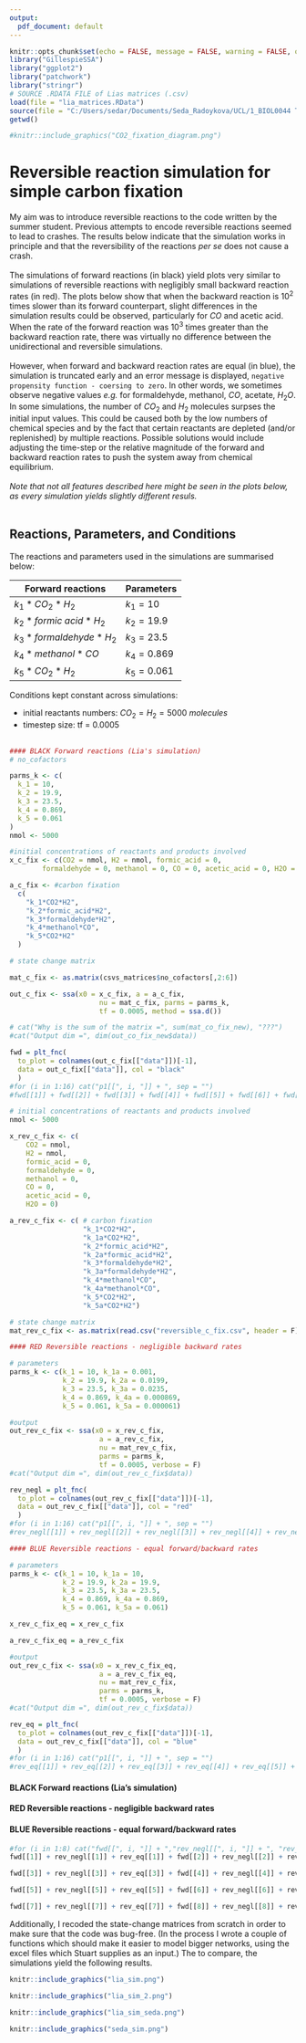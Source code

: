 ```yaml
---
output:
  pdf_document: default
---
```



```r
knitr::opts_chunk$set(echo = FALSE, message = FALSE, warning = FALSE, out.extra = "")
library("GillespieSSA")
library("ggplot2")
library("patchwork")
library("stringr")
# SOURCE .RDATA FILE of Lias matrices (.csv)
load(file = "lia_matrices.RData")
source(file = "C:/Users/sedar/Documents/Seda_Radoykova/UCL/1_BIOL0044 Th_Yr_Pr/stochastic_simulations/dependencies/plt_fnc.R") # plotting function
getwd()
```

```r
#knitr::include_graphics("CO2_fixation_diagram.png")
```

# Reversible reaction simulation for simple carbon fixation

My aim was to introduce reversible reactions to the code written by the summer student. Previous attempts to encode reversible reactions seemed to lead to crashes. The results below indicate that the simulation  works in principle and that the reversibility of the reactions _per se_ does not cause a crash. <br> <br>
The simulations of forward reactions (in black) yield plots very similar to simulations of reversible reactions with negligibly small backward reaction rates (in red). The plots below show that when the backward reaction is $10^2$ times slower than its forward counterpart, slight differences in the simulation results could be observed, particularly for $CO$ and acetic acid. When the rate of the forward reaction was $10^3$ times greater than the backward reaction rate, there was virtually no difference between the unidirectional and reversible simulations. <br> <br>
However, when forward and backward reaction rates are equal (in blue), the simulation is truncated early and an error message is displayed, `negative propensity function - coersing to zero`. In other words, we sometimes observe negative values _e.g._ for formaldehyde, methanol, $CO$, acetate, $H_2O$. In some simulations, the number of $CO_2$ and $H_2$ molecules surpses the initial input values. This could be caused both by the low numbers of chemical species and by the fact that certain reactants are depleted (and/or replenished) by multiple reactions. Possible solutions would include adjusting the time-step or the relative magnitude of the forward and backward reaction rates to push the system away from chemical equilibrium. <br> <br>
_Note that not all features described here might be seen in the plots below, as every simulation yields slightly different resuls._ <br><br>

## Reactions, Parameters, and Conditions

The reactions and parameters used in the simulations are summarised below: 

| Forward reactions | Parameters |
|-------------------|------------|
| $k_{1}*CO_{2}*H_{2}$ | $k_{1} = 10$ |
| $k_{2}*formic\ acid*H_{2}$ | $k_{2} = 19.9$ |
| $k_{3}*formaldehyde*H_{2}$ | $k_{3} = 23.5$ |
| $k_{4}*methanol*CO$ | $k_{4} = 0.869$ |
| $k_{5}*CO_{2}*H_{2}$ | $k_{5} = 0.061$ |

Conditions kept constant across simulations: 

* initial reactants numbers: $CO_{2} = H_{2} = 5000\ molecules$
* timestep size: tf = $0.0005$ 
<br> <br>



``` r
#### BLACK Forward reactions (Lia's simulation)
# no_cofactors

parms_k <- c(
  k_1 = 10,
  k_2 = 19.9,
  k_3 = 23.5,
  k_4 = 0.869,
  k_5 = 0.061
) 
nmol <- 5000

#initial concentrations of reactants and products involved 
x_c_fix <- c(CO2 = nmol, H2 = nmol, formic_acid = 0,
        formaldehyde = 0, methanol = 0, CO = 0, acetic_acid = 0, H2O = 0) 

a_c_fix <- #carbon fixation
  c(
    "k_1*CO2*H2",
    "k_2*formic_acid*H2",
    "k_3*formaldehyde*H2",
    "k_4*methanol*CO",
    "k_5*CO2*H2"
  )

# state change matrix

mat_c_fix <- as.matrix(csvs_matrices$no_cofactors[,2:6])

out_c_fix <- ssa(x0 = x_c_fix, a = a_c_fix, 
                      nu = mat_c_fix, parms = parms_k, 
                      tf = 0.0005, method = ssa.d())

# cat("Why is the sum of the matrix =", sum(mat_co_fix_new), "???")
#cat("Output dim =", dim(out_co_fix_new$data))

fwd = plt_fnc(
  to_plot = colnames(out_c_fix[["data"]])[-1], 
  data = out_c_fix[["data"]], col = "black"
  )
#for (i in 1:16) cat("p1[[", i, "]] + ", sep = "")
#fwd[[1]] + fwd[[2]] + fwd[[3]] + fwd[[4]] + fwd[[5]] + fwd[[6]] + fwd[[7]] + fwd[[8]]
```


```r
# initial concentrations of reactants and products involved 
nmol <- 5000

x_rev_c_fix <- c(
    CO2 = nmol,
    H2 = nmol,
    formic_acid = 0,
    formaldehyde = 0,
    methanol = 0,
    CO = 0,
    acetic_acid = 0,
    H2O = 0) 

a_rev_c_fix <- c( # carbon fixation
                  "k_1*CO2*H2",
                  "k_1a*CO2*H2",
                  "k_2*formic_acid*H2",
                  "k_2a*formic_acid*H2",
                  "k_3*formaldehyde*H2",
                  "k_3a*formaldehyde*H2",
                  "k_4*methanol*CO",
                  "k_4a*methanol*CO",
                  "k_5*CO2*H2",
                  "k_5a*CO2*H2")

# state change matrix
mat_rev_c_fix <- as.matrix(read.csv("reversible_c_fix.csv", header = F)[-1])
```




```r
#### RED Reversible reactions - negligible backward rates

# parameters
parms_k <- c(k_1 = 10, k_1a = 0.001, 
             k_2 = 19.9, k_2a = 0.0199, 
             k_3 = 23.5, k_3a = 0.0235, 
             k_4 = 0.869, k_4a = 0.000869, 
             k_5 = 0.061, k_5a = 0.000061)

#output
out_rev_c_fix <- ssa(x0 = x_rev_c_fix, 
                      a = a_rev_c_fix, 
                      nu = mat_rev_c_fix,
                      parms = parms_k, 
                      tf = 0.0005, verbose = F)
#cat("Output dim =", dim(out_rev_c_fix$data))

rev_negl = plt_fnc(
  to_plot = colnames(out_rev_c_fix[["data"]])[-1], 
  data = out_rev_c_fix[["data"]], col = "red"
  )
#for (i in 1:16) cat("p1[[", i, "]] + ", sep = "")
#rev_negl[[1]] + rev_negl[[2]] + rev_negl[[3]] + rev_negl[[4]] + rev_negl[[5]] + rev_negl[[6]] + rev_negl[[7]] + rev_negl[[8]]
```




```r
#### BLUE Reversible reactions - equal forward/backward rates

# parameters
parms_k <- c(k_1 = 10, k_1a = 10, 
             k_2 = 19.9, k_2a = 19.9, 
             k_3 = 23.5, k_3a = 23.5, 
             k_4 = 0.869, k_4a = 0.869, 
             k_5 = 0.061, k_5a = 0.061)

x_rev_c_fix_eq = x_rev_c_fix

a_rev_c_fix_eq = a_rev_c_fix

#output
out_rev_c_fix <- ssa(x0 = x_rev_c_fix_eq, 
                      a = a_rev_c_fix_eq, 
                      nu = mat_rev_c_fix,
                      parms = parms_k, 
                      tf = 0.0005, verbose = F)
#cat("Output dim =", dim(out_rev_c_fix$data))

rev_eq = plt_fnc(
  to_plot = colnames(out_rev_c_fix[["data"]])[-1], 
  data = out_rev_c_fix[["data"]], col = "blue"
  )
#for (i in 1:16) cat("p1[[", i, "]] + ", sep = "")
#rev_eq[[1]] + rev_eq[[2]] + rev_eq[[3]] + rev_eq[[4]] + rev_eq[[5]] + rev_eq[[6]] + rev_eq[[7]] + rev_eq[[8]]
```



#### BLACK Forward reactions (Lia's simulation)
#### RED Reversible reactions - negligible backward rates
#### BLUE Reversible reactions - equal forward/backward rates

\newpage

```r
#for (i in 1:8) cat("fwd[[", i, "]] + ","rev_negl[[", i, "]] + ", "rev_eq[[", i, "]] + ", sep = "")
fwd[[1]] + rev_negl[[1]] + rev_eq[[1]] + fwd[[2]] + rev_negl[[2]] + rev_eq[[2]]
```

```r
fwd[[3]] + rev_negl[[3]] + rev_eq[[3]] + fwd[[4]] + rev_negl[[4]] + rev_eq[[4]]
```

```r
fwd[[5]] + rev_negl[[5]] + rev_eq[[5]] + fwd[[6]] + rev_negl[[6]] + rev_eq[[6]]
```

```r
fwd[[7]] + rev_negl[[7]] + rev_eq[[7]] + fwd[[8]] + rev_negl[[8]] + rev_eq[[8]]
```



\newpage 

Additionally, I recoded the state-change matrices from scratch in order to make sure that the code was bug-free. (In the process I wrote a couple of functions which should make it easier to model bigger networks, using the excel files which Stuart supplies as an input.) The to compare, the simulations yield the following results. 

```r
knitr::include_graphics("lia_sim.png")
```

```r
knitr::include_graphics("lia_sim_2.png")
```

```r
knitr::include_graphics("lia_sim_seda.png")
```

```r
knitr::include_graphics("seda_sim.png")
```

